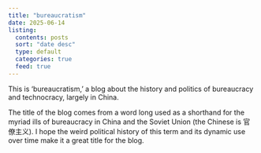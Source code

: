 ```yaml
---
title: "bureaucratism"
date: 2025-06-14
listing:
  contents: posts
  sort: "date desc"
  type: default
  categories: true
  feed: true
---
```


This is ‘bureaucratism,’ a blog about the history and politics of bureaucracy and technocracy, largely in China. 

The title of the blog comes from a word long used as a shorthand for the myriad ills of bureaucracy in China and the Soviet Union (the Chinese is 官僚主义). I hope the weird political history of this term and its dynamic use over time make it a great title for the blog. 